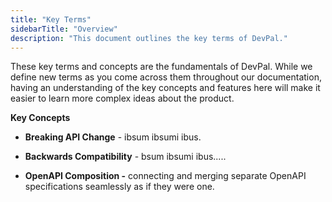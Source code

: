 ```yaml
---
title: "Key Terms"
sidebarTitle: "Overview"
description: "This document outlines the key terms of DevPal."
---
```


These key terms and concepts are the fundamentals of DevPal. While we define new
terms as you come across them throughout our documentation, having an
understanding of the key concepts and features here will make it easier to learn
more complex ideas about the product.

**Key Concepts**

- **Breaking API Change** \- ibsum ibsumi ibus.

- **Backwards Compatibility** \- bsum ibsumi ibus.....

- **OpenAPI Composition -** connecting and merging separate OpenAPI
  specifications seamlessly as if they were one.
